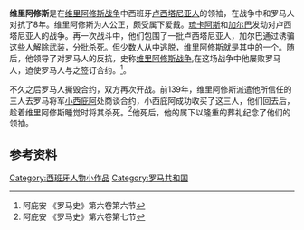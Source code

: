 {{軍人模板
|name=维里阿修斯
|lived=不详 – 公元前139年
|image=
|caption=
|allegiance=[[卢西塔尼亚|卢西塔尼亚]]
|rank= 
|battles=[[维里阿修斯战争|维里阿修斯战争]]
}}

'''维里阿修斯'''是在[[维里阿修斯战争|维里阿修斯战争]]中西班牙[[卢西塔尼亚人|卢西塔尼亚人]]的领袖，在战争中和罗马人对抗了8年。维里阿修斯为人公正，颇受属下爱戴。[[琉卡阿斯|琉卡阿斯]]和[[加尔巴|加尔巴]]发动对卢西塔尼亚人的战争。再一次战斗中，他们包围了一批卢西塔尼亚人，加尔巴通过诱骗这些人解除武装，分批杀死。但少数人从中逃脱，维里阿修斯就是其中的一个。随后，他领导了对罗马人的反抗，史称[[维里阿修斯战争|维里阿修斯战争]],在这场战争中他屡败罗马人，迫使罗马人与之签订合约。<ref>阿庇安 《罗马史》第六卷第六节</ref>。

不久之后罗马人撕毁合约，双方再次开战。前139年，维里阿修斯派遣他所信任的三人去罗马将军[[小西庇阿|小西庇阿]]处商谈合约，小西庇阿成功收买了这三人，他们回去后，趁着维里阿修斯睡觉时将其杀死。<ref>阿庇安 《罗马史》第六卷第七节</ref>他死后，他的属下以隆重的葬礼纪念了他们的领袖。

==参考资料==
<references/>

{{Authority control}}
[[Category:西班牙人物小作品|Category:西班牙人物小作品]]
[[Category:罗马共和国|Category:罗马共和国]]